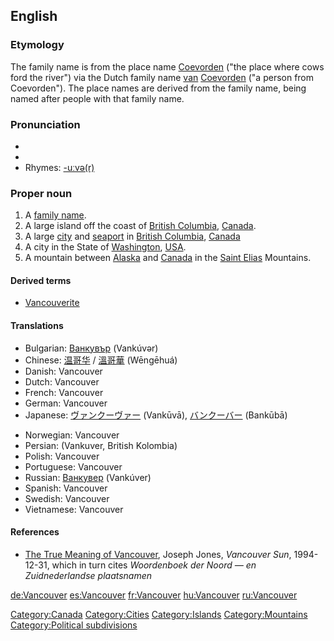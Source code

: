 {{wikipedia}}
==English==

===Etymology===
The family name is from the {{D.}} place name [[Coevorden]] ("the place where cows ford the river") via the Dutch family name [[van]] [[Coevorden]] ("a person from Coevorden").  The place names are derived from the family name, being named after people with that family name.

===Pronunciation===
* {{audio|en-us-Vancouver.ogg|Vancouver (US)}}
* {{audio|Ca-en-Vancouver.ogg|Vancouver (Canadian)}}
* Rhymes: [[Rhymes:English:-uːvə(r)|-uːvə(r)]]

===Proper noun===
{{en-proper noun}}

# A [[family name]].
# A large island off the coast of [[British Columbia]], [[Canada]].
# A large [[city]] and [[seaport]] in [[British Columbia]], [[Canada]]
# A city in the State of [[Washington]], [[USA]].
# A mountain between [[Alaska]] and [[Canada]] in the [[Saint Elias]] Mountains.

====Derived terms====
* [[Vancouverite]]

====Translations====
{{top}}
* Bulgarian: [[Ванкувър]] (Vankúvər) {{m}}
* Chinese: [[温哥华]] / [[溫哥華]] (Wēngēhuá)
* Danish: Vancouver
* Dutch: Vancouver
* French: Vancouver
* German: Vancouver
* Japanese: [[ヴァンクーヴァー]] (Vankūvā), [[バンクーバー]] (Bankūbā)
{{mid}}
* Norwegian: Vancouver
* Persian: {{fa-Arab|[[ونکوور، بریتیش کلمبیا]]}} (Vankuver, British Kolombia)
* Polish: Vancouver
* Portuguese: Vancouver
* Russian: [[Ванкувер]] (Vankúver) {{m}}
* Spanish: Vancouver
* Swedish: Vancouver
* Vietnamese: Vancouver
{{bottom}}

====References====
* [http://www.library.ubc.ca./jones/vanety.html The True Meaning of Vancouver], Joseph Jones, ''Vancouver Sun'', 1994-12-31, which in turn cites ''Woordenboek der Noord &mdash; en Zuidnederlandse plaatsnamen''

[[Category:Canada]]
[[Category:Cities]]
[[Category:Islands]]
[[Category:Mountains]]
[[Category:Political subdivisions]]

[[de:Vancouver]]
[[es:Vancouver]]
[[fr:Vancouver]]
[[hu:Vancouver]]
[[ru:Vancouver]]